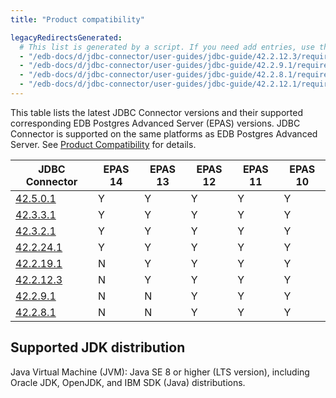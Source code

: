 ```yaml
---
title: "Product compatibility"

legacyRedirectsGenerated:
  # This list is generated by a script. If you need add entries, use the `legacyRedirects` key.
  - "/edb-docs/d/jdbc-connector/user-guides/jdbc-guide/42.2.12.3/requirements_overview.html"
  - "/edb-docs/d/jdbc-connector/user-guides/jdbc-guide/42.2.9.1/requirements_overview.html"
  - "/edb-docs/d/jdbc-connector/user-guides/jdbc-guide/42.2.8.1/requirements_overview.html"
  - "/edb-docs/d/jdbc-connector/user-guides/jdbc-guide/42.2.12.1/requirements_overview.html"
---
```


<div id="requirements_overview" class="registered_link"></div>

This table lists the latest JDBC Connector versions and their supported corresponding EDB Postgres Advanced Server (EPAS) versions. JDBC Connector is supported on the same platforms as EDB Postgres Advanced Server. See [Product Compatibility](https://www.enterprisedb.com/platform-compatibility#epas) for details.

|                       JDBC Connector                       | EPAS 14 | EPAS 13 | EPAS 12 | EPAS 11 | EPAS 10 |
| ---------------------------------------------------------- | ------- | ------- | ------- | ------- | ------- |
| [42.5.0.1](01_jdbc_rel_notes/jdbc_42.5.0.1_rel_notes)      | Y       | Y       | Y       | Y       | Y       |
| [42.3.3.1](01_jdbc_rel_notes/08_jdbc_42.3.3.1_rel_notes)   | Y       | Y       | Y       | Y       | Y       |
| [42.3.2.1](01_jdbc_rel_notes/09_jdbc_42.3.2.1_rel_notes)   | Y       | Y       | Y       | Y       | Y       |
| [42.2.24.1](01_jdbc_rel_notes/10_jdbc_42.2.24.1_rel_notes) | Y       | Y       | Y       | Y       | Y       |
| [42.2.19.1](01_jdbc_rel_notes/12_jdbc_42.2.19.1_rel_notes) | N       | Y       | Y       | Y       | Y       |
| [42.2.12.3](01_jdbc_rel_notes/14_jdbc_42.2.12.3_rel_notes) | N       | Y       | Y       | Y       | Y       |
| [42.2.9.1](01_jdbc_rel_notes/16_jdbc_42.2.9.1_rel_notes)   | N       | N       | Y       | Y       | Y       |
| [42.2.8.1](01_jdbc_rel_notes/18_jdbc_42.2.8.1_rel_notes)   | N       | N       | Y       | Y       | Y       |

## Supported JDK distribution

Java Virtual Machine (JVM): Java SE 8 or higher (LTS version), including Oracle JDK, OpenJDK, and IBM SDK (Java) distributions.
